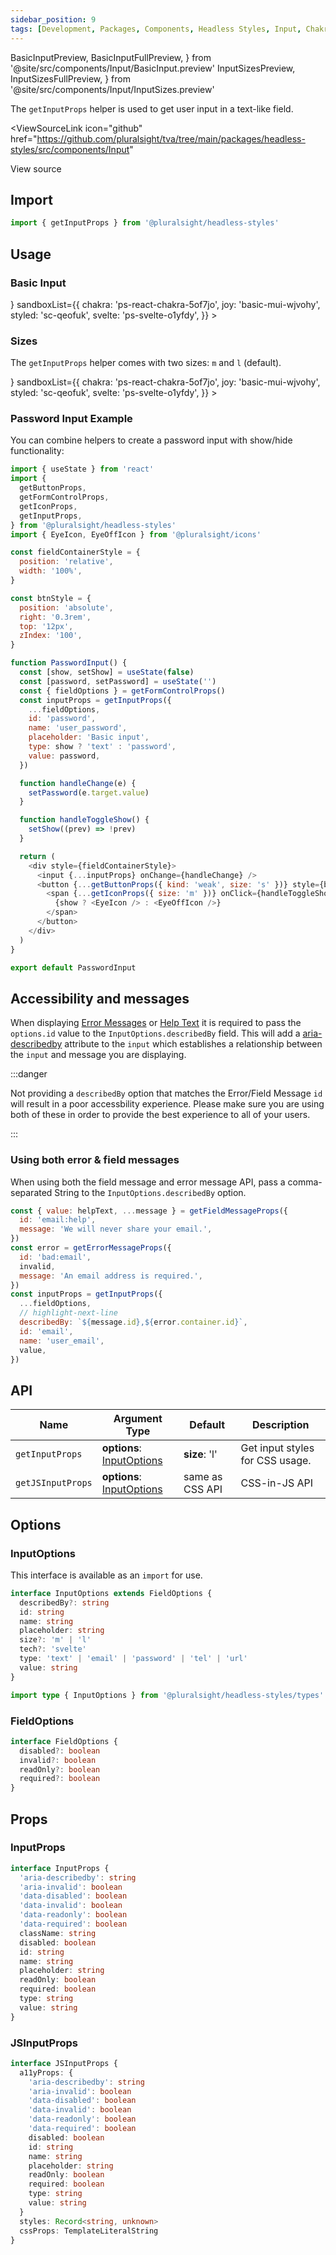 ```yaml
---
sidebar_position: 9
tags: [Development, Packages, Components, Headless Styles, Input, Chakra]
---
```


<!-- TODO: As of 2.0.0-beta.17 live-codeblock do not support imports. -->
<!-- Keep an eye out so we can kill the components we are importing in. -->
<!-- https://docusaurus.io/docs/markdown-features/code-blocks#imports -->

  BasicInputPreview,
  BasicInputFullPreview,
} from '@site/src/components/Input/BasicInput.preview'
  InputSizesPreview,
  InputSizesFullPreview,
} from '@site/src/components/Input/InputSizes.preview'

<ReleaseNote />

The `getInputProps` helper is used to get user input in a text-like field.

<ViewSourceLink
  icon="github"
  href="https://github.com/pluralsight/tva/tree/main/packages/headless-styles/src/components/Input"
>
  View source
</ViewSourceLink>

## Import

```javascript
import { getInputProps } from '@pluralsight/headless-styles'
```

## Usage

### Basic Input

<BasicInput />
<LiveExampleTabs
  fullCode={<BasicInputFullPreview />}
  sandboxList={{
    chakra: 'ps-react-chakra-5of7jo',
    joy: 'basic-mui-wjvohy',
    styled: 'sc-qeofuk',
    svelte: 'ps-svelte-o1yfdy',
  }}
>
  <BasicInputPreview />
</LiveExampleTabs>

### Sizes

The `getInputProps` helper comes with two sizes: `m` and `l` (default).

<InputSizes />
<LiveExampleTabs
  fullCode={<InputSizesFullPreview />}
  sandboxList={{
    chakra: 'ps-react-chakra-5of7jo',
    joy: 'basic-mui-wjvohy',
    styled: 'sc-qeofuk',
    svelte: 'ps-svelte-o1yfdy',
  }}
>
  <InputSizesPreview />
</LiveExampleTabs>

### Password Input Example

You can combine helpers to create a password input with show/hide functionality:

<PasswordInput />

```javascript
import { useState } from 'react'
import {
  getButtonProps,
  getFormControlProps,
  getIconProps,
  getInputProps,
} from '@pluralsight/headless-styles'
import { EyeIcon, EyeOffIcon } from '@pluralsight/icons'

const fieldContainerStyle = {
  position: 'relative',
  width: '100%',
}

const btnStyle = {
  position: 'absolute',
  right: '0.3rem',
  top: '12px',
  zIndex: '100',
}

function PasswordInput() {
  const [show, setShow] = useState(false)
  const [password, setPassword] = useState('')
  const { fieldOptions } = getFormControlProps()
  const inputProps = getInputProps({
    ...fieldOptions,
    id: 'password',
    name: 'user_password',
    placeholder: 'Basic input',
    type: show ? 'text' : 'password',
    value: password,
  })

  function handleChange(e) {
    setPassword(e.target.value)
  }

  function handleToggleShow() {
    setShow((prev) => !prev)
  }

  return (
    <div style={fieldContainerStyle}>
      <input {...inputProps} onChange={handleChange} />
      <button {...getButtonProps({ kind: 'weak', size: 's' })} style={btnStyle}>
        <span {...getIconProps({ size: 'm' })} onClick={handleToggleShow}>
          {show ? <EyeIcon /> : <EyeOffIcon />}
        </span>
      </button>
    </div>
  )
}

export default PasswordInput
```

## Accessibility and messages

When displaying [Error Messages](./FormControl#error-messasge) or [Help Text](./FormControl#help-text) it is required to pass the `options.id` value to the `InputOptions.describedBy` field. This will add a [aria-describedby](https://developer.mozilla.org/en-US/docs/Web/Accessibility/ARIA/Attributes/aria-describedby) attribute to the `input` which establishes a relationship between the `input` and message you are displaying.

:::danger

Not providing a `describedBy` option that matches the Error/Field Message `id` will result in a poor accessbility experience. Please make sure you are using both of these in order to provide the best experience to all of your users.

:::

### Using both error & field messages

When using both the field message and error message API, pass a comma-separated String to the `InputOptions.describedBy` option.

```javascript title="Example using both messages for an input"
const { value: helpText, ...message } = getFieldMessageProps({
  id: 'email:help',
  message: 'We will never share your email.',
})
const error = getErrorMessageProps({
  id: 'bad:email',
  invalid,
  message: 'An email address is required.',
})
const inputProps = getInputProps({
  ...fieldOptions,
  // highlight-next-line
  describedBy: `${message.id},${error.container.id}`,
  id: 'email',
  name: 'user_email',
  value,
})
```

## API

| Name              | Argument Type                              | Default         | Description                     |
| ----------------- | ------------------------------------------ | --------------- | ------------------------------- |
| `getInputProps`   | **options**: [InputOptions](#inputoptions) | **size**: 'l'   | Get input styles for CSS usage. |
| `getJSInputProps` | **options**: [InputOptions](#inputoptions) | same as CSS API | CSS-in-JS API                   |

## Options

### InputOptions

This interface is available as an `import` for use.

```typescript
interface InputOptions extends FieldOptions {
  describedBy?: string
  id: string
  name: string
  placeholder: string
  size?: 'm' | 'l'
  tech?: 'svelte'
  type: 'text' | 'email' | 'password' | 'tel' | 'url'
  value: string
}
```

```typescript title="Import example"
import type { InputOptions } from '@pluralsight/headless-styles/types'
```

### FieldOptions

```typescript
interface FieldOptions {
  disabled?: boolean
  invalid?: boolean
  readOnly?: boolean
  required?: boolean
}
```

## Props

### InputProps

```typescript
interface InputProps {
  'aria-describedby': string
  'aria-invalid': boolean
  'data-disabled': boolean
  'data-invalid': boolean
  'data-readonly': boolean
  'data-required': boolean
  className: string
  disabled: boolean
  id: string
  name: string
  placeholder: string
  readOnly: boolean
  required: boolean
  type: string
  value: string
}
```

### JSInputProps

```typescript
interface JSInputProps {
  a11yProps: {
    'aria-describedby': string
    'aria-invalid': boolean
    'data-disabled': boolean
    'data-invalid': boolean
    'data-readonly': boolean
    'data-required': boolean
    disabled: boolean
    id: string
    name: string
    placeholder: string
    readOnly: boolean
    required: boolean
    type: string
    value: string
  }
  styles: Record<string, unknown>
  cssProps: TemplateLiteralString
}
```
